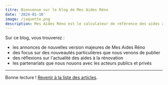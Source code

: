 ```yaml
---
titre: Bienvenue sur le blog de Mes Aides Réno
date: '2024-01-10'
image: /jaquette.png
description: Mes Aides Réno est le calculateur de référence des aides à la rénovation energétique pour les particuliers en France. On vous raconte les étapes de la construction de ce service public numérique.
---
```


Sur ce blog, vous trouverez :

- les annonces de nouvelles version majeures de Mes Aides Réno
- des focus sur des nouveautés particulières que nous venons de publier
- des réflexions sur l'actualité des aides à la rénovation
- les partenariats que nous nouons avec les acteurs publics et privés

---

Bonne lecture ! [Revenir à la liste des articles](/blog).
